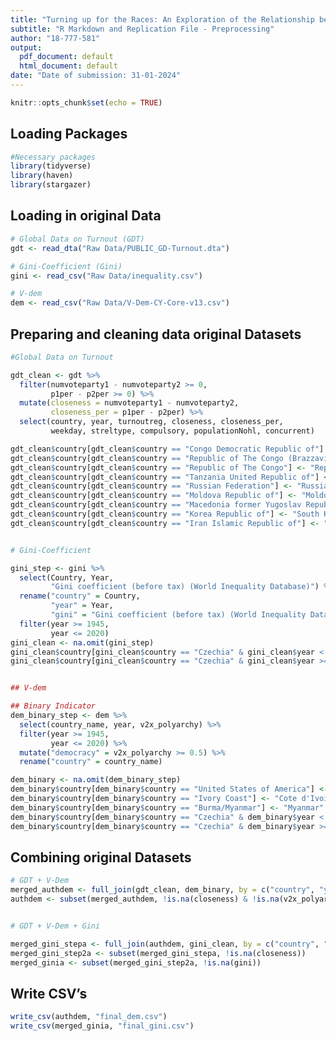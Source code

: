 ```yaml
---
title: "Turning up for the Races: An Exploration of the Relationship between Close Elections and Voter Turnout"
subtitle: "R Markdown and Replication File - Preprocessing"
author: "18-777-581"
output:
  pdf_document: default
  html_document: default
date: "Date of submission: 31-01-2024"
---
```


```r
knitr::opts_chunk$set(echo = TRUE)

```

## Loading Packages
```r

#Necessary packages
library(tidyverse)
library(haven)
library(stargazer)

```


## Loading in original Data
```r

# Global Data on Turnout (GDT)
gdt <- read_dta("Raw Data/PUBLIC_GD-Turnout.dta")

# Gini-Coefficient (Gini)
gini <- read_csv("Raw Data/inequality.csv")

# V-dem
dem <- read_csv("Raw Data/V-Dem-CY-Core-v13.csv")
```


## Preparing and cleaning data original Datasets
```r

#Global Data on Turnout

gdt_clean <- gdt %>% 
  filter(numvoteparty1 - numvoteparty2 >= 0,
         p1per - p2per >= 0) %>% 
  mutate(closeness = numvoteparty1 - numvoteparty2,
         closeness_per = p1per - p2per) %>%
  select(country, year, turnoutreg, closeness, closeness_per,
         weekday, streltype, compulsory, populationNohl, concurrent)

gdt_clean$country[gdt_clean$country == "Congo Democratic Republic of"] <- "Democratic Republic of the Congo"
gdt_clean$country[gdt_clean$country == "Republic of The Congo (Brazzaville)"] <- "Republic of the Congo"
gdt_clean$country[gdt_clean$country == "Republic of The Congo"] <- "Republic of the Congo"
gdt_clean$country[gdt_clean$country == "Tanzania United Republic of"] <- "Tanzania"
gdt_clean$country[gdt_clean$country == "Russian Federation"] <- "Russia"
gdt_clean$country[gdt_clean$country == "Moldova Republic of"] <- "Moldova"
gdt_clean$country[gdt_clean$country == "Macedonia former Yugoslav Republic (1993-)"] <- "North Macedonia"
gdt_clean$country[gdt_clean$country == "Korea Republic of"] <- "South Korea"
gdt_clean$country[gdt_clean$country == "Iran Islamic Republic of"] <- "Iran"


# Gini-Coefficient

gini_step <- gini %>% 
  select(Country, Year, 
         "Gini coefficient (before tax) (World Inequality Database)") %>% 
  rename("country" = Country,
         "year" = Year,
         "gini" = "Gini coefficient (before tax) (World Inequality Database)") %>% 
  filter(year >= 1945,
         year <= 2020)
gini_clean <- na.omit(gini_step)
gini_clean$country[gini_clean$country == "Czechia" & gini_clean$year < "1993"] <- "Czechoslovakia"
gini_clean$country[gini_clean$country == "Czechia" & gini_clean$year >= "1993"] <- "Czech Republic"


## V-dem

## Binary Indicator
dem_binary_step <- dem %>% 
  select(country_name, year, v2x_polyarchy) %>% 
  filter(year >= 1945,
         year <= 2020) %>% 
  mutate("democracy" = v2x_polyarchy >= 0.5) %>% 
  rename("country" = country_name)

dem_binary <- na.omit(dem_binary_step)
dem_binary$country[dem_binary$country == "United States of America"] <- "United States"
dem_binary$country[dem_binary$country == "Ivory Coast"] <- "Cote d'Ivoire"
dem_binary$country[dem_binary$country == "Burma/Myanmar"] <- "Myanmar"
dem_binary$country[dem_binary$country == "Czechia" & dem_binary$year < "1993"] <- "Czechoslovakia"
dem_binary$country[dem_binary$country == "Czechia" & dem_binary$year >= "1993"] <- "Czech Republic"

```


## Combining original Datasets
```r
# GDT + V-Dem
merged_authdem <- full_join(gdt_clean, dem_binary, by = c("country", "year"))
authdem <- subset(merged_authdem, !is.na(closeness) & !is.na(v2x_polyarchy))


# GDT + V-Dem + Gini

merged_gini_stepa <- full_join(authdem, gini_clean, by = c("country", "year"))
merged_gini_step2a <- subset(merged_gini_stepa, !is.na(closeness))
merged_ginia <- subset(merged_gini_step2a, !is.na(gini))

```

## Write CSV's
```r

write_csv(authdem, "final_dem.csv")
write_csv(merged_ginia, "final_gini.csv")

```

